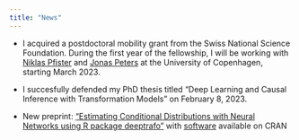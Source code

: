 ```yaml
---
title: "News"
---
```


* I acquired a postdoctoral mobility grant from the Swiss National Science
Foundation. During the first year of the fellowship, I will be working with
[Niklas Pfister](https://niklaspfister.github.io/) and [Jonas
Peters](http://web.math.ku.dk/~peters/) at the University of Copenhagen,
starting March 2023.

* I succesfully defended my PhD thesis titled "Deep Learning and Causal
Inference with Transformation Models" on February 8, 2023.

* New preprint: ["Estimating Conditional Distributions with Neural Networks using 
R package deeptrafo"](https://doi.org/10.48550/arXiv.2211.13665) with 
[software](https://cran.r-project.org/package=deeptrafo) available on CRAN

